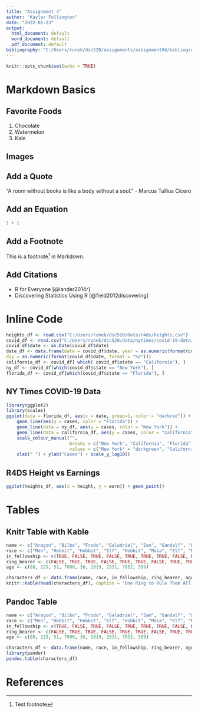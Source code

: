 ```yaml
---
title: "Assignment 4"
author: "Kaylar Fullington"
date: "2022-01-23"
output:
  html_document: default
  word_document: default
  pdf_document: default
bibliography: "C:/Users/runek/dsc520/assignments/assignment04/bibliography.bib"
---
```


```r
knitr::opts_chunk$set(echo = TRUE)
```

# Markdown Basics

## Favorite Foods
1. Chocolate
2. Watermelon
3. Kale

## Images


## Add a Quote

"A room without books is like a body without a soul." - Marcus Tullius Cicero

## Add an Equation
```r
1 + 1
```
## Add a Footnote
This is a footnote[^1] in Markdown.

[^1]: Test footnote

## Add Citations

* R for Everyone [@lander2014r]
* Discovering Statistics Using R [@field2012discovering]

# Inline Code

```r
heights_df <- read.csv("C:/Users/runek/dsc520/data/r4ds/heights.csv")
covid_df <- read.csv("C:/Users/runek/dsc520/data/nytimes/covid-19-data/us-states.csv")
covid_df$date <- as.Date(covid_df$date)
date_df <- data.frame(date = covid_df$date, year = as.numeric(format(covid_df$date, format = "%Y")), month = as.numeric(format(covid_df$date, format = "%m")),
day = as.numeric(format(covid_df$date, format = "%d")))
california_df <- covid_df[ which( covid_df$state == "California"), ]
ny_df <- covid_df[which(covid_df$state == "New York"), ]
florida_df <- covid_df[which(covid_df$state == "Florida"), ]
```
## NY Times COVID-19 Data
```r
library(ggplot2)
library(scales)
ggplot(data = florida_df, aes(x = date, group=1, color = "darkred")) +
    geom_line(aes(y = cases, color = "Florida")) +
    geom_line(data = ny_df, aes(y = cases, color = "New York")) +
    geom_line(data = california_df, aes(y = cases, color = "California")) +
    scale_colour_manual("",
                        breaks = c("New York", "California", "Florida"),
                        values = c("New York" = "darkgreen", "California" ="steelblue", "Flordia" = "darkred")) +
    xlab(" ") + ylab("Cases") + scale_y_log10()
```

## R4DS Height vs Earnings
```r
ggplot(heights_df, aes(x = height, y = earn)) + geom_point()
```

# Tables

## Knitr Table with Kable
```r
name <- c("Aragon", "Bilbo", "Frodo", "Galadriel", "Sam", "Gandalf", "Legolas", "Sauron", "Gollum")
race <- c("Men", "Hobbit", "Hobbit", "Elf", "Hobbit", "Maia", "Elf", "Maia", "Hobbit")
in_fellowship <- c(TRUE, FALSE, TRUE, FALSE, TRUE, TRUE, TRUE, FALSE, FALSE)
ring_bearer <- c(FALSE, TRUE, TRUE, FALSE, TRUE, TRUE, FALSE, TRUE, TRUE)
age <- c(88, 129, 51, 7000, 36, 2019, 2931, 7052, 589)

characters_df <- data.frame(name, race, in_fellowship, ring_bearer, age)
knitr::kable(head(characters_df), caption = 'One Ring to Rule Them All')
```

## Pandoc Table
```r
name <- c("Aragon", "Bilbo", "Frodo", "Galadriel", "Sam", "Gandalf", "Legolas", "Sauron", "Gollum")
race <- c("Men", "Hobbit", "Hobbit", "Elf", "Hobbit", "Maia", "Elf", "Maia", "Hobbit")
in_fellowship <- c(TRUE, FALSE, TRUE, FALSE, TRUE, TRUE, TRUE, FALSE, FALSE)
ring_bearer <- c(FALSE, TRUE, TRUE, FALSE, TRUE, TRUE, FALSE, TRUE, TRUE)
age <- c(88, 129, 51, 7000, 36, 2019, 2931, 7052, 589)

characters_df <- data.frame(name, race, in_fellowship, ring_bearer, age)
library(pander)
pandoc.table(characters_df)
```
# References

